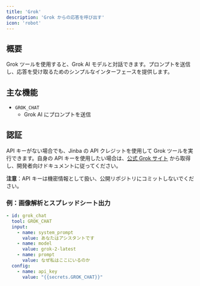 ```yaml
---
title: 'Grok'
description: 'Grok からの応答を呼び出す'
icon: 'robot'
---
```


## 概要
Grok ツールを使用すると、Grok AI モデルと対話できます。プロンプトを送信し、応答を受け取るためのシンプルなインターフェースを提供します。

## 主な機能
- `GROK_CHAT`
  - Grok AI にプロンプトを送信

## 認証

API キーがない場合でも、Jinba の API クレジットを使用して Grok ツールを実行できます。自身の API キーを使用したい場合は、[公式 Grok サイト](https://x.ai/api) から取得し、開発者向けドキュメントに従ってください。

**注意**：API キーは機密情報として扱い、公開リポジトリにコミットしないでください。

### 例：画像解析とスプレッドシート出力
```yaml
- id: grok_chat
  tool: GROK_CHAT
  input:
    - name: system_prompt
      value: あなたはアシスタントです
    - name: model
      value: grok-2-latest
    - name: prompt
      value: なぜ私はここにいるのか
  config:
    - name: api_key
      value: "{{secrets.GROK_CHAT}}"
```

